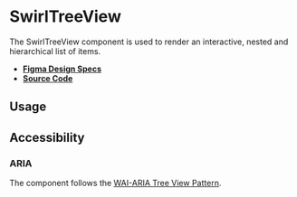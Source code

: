 
<Meta title="Components/SwirlTreeView" />

# SwirlTreeView

The SwirlTreeView component is used to render an interactive, nested and
hierarchical list of items.

- **[Figma Design Specs](https://www.figma.com/design/t6ISOeXcBoEErcolnLivai/Pages?node-id=773-158235&node-type=FRAME&m=dev)**
- **[Source Code](https://github.com/flip-corp/swirl/tree/main/packages/swirl-components/src/components/swirl-tree-view-item)**

## Usage

<Canvas of={Stories.SwirlTreeView} sourceState="shown"></Canvas>

<Controls of={Stories.SwirlTreeView} />

## Accessibility

### ARIA

The component follows the
[WAI-ARIA Tree View Pattern](https://www.w3.org/WAI/ARIA/apg/patterns/treeview/).
